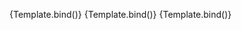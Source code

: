 
<Meta
	title="Components/ButtonGroup/Modifiers"
	component={VvButtonGroup}
	args={defaultArgs}
	argTypes={argTypes}
/>

<Canvas>
	<Story
		name="Compact"
		args={{ modifiers: 'compact' }}
		play={defaultTest}
		argTypes={{
			modifiers: {
				control: {
					disable: true,
				},
			},
		}}
	>
		{Template.bind()}
	</Story>
</Canvas>

<Canvas>
	<Story name="Vertical" args={{ modifiers: 'vertical' }} play={defaultTest}>
		{Template.bind()}
	</Story>
</Canvas>

<Canvas>
	<Story
		name="Block"
		args={{ modifiers: 'block' }}
		play={defaultTest}
		argTypes={{
			modifiers: {
				control: {
					disable: true,
				},
			},
		}}
	>
		{Template.bind()}
	</Story>
</Canvas>
